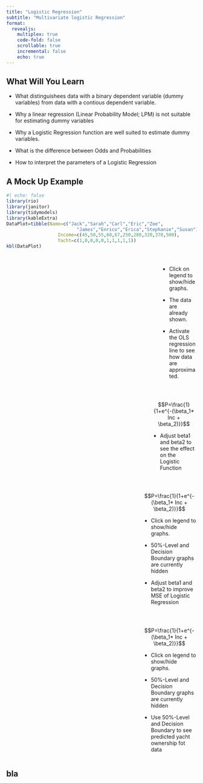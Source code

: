 ```yaml
---
title: "Logistic Regression"
subtitle: "Multivariate logistic Regression"
format: 
  revealjs:
    multiplex: true
    code-fold: false
    scrollable: true
    incremental: false
    echo: true
---
```




## What Will You Learn {.scrollable .smaller}

-   What distinguishees data with a binary dependent variable (dummy variables) from data with a contious dependent variable.

- Why a linear regression (Linear Probability Model; LPM) is not suitable for estimating dummy variables

- Why a Logistic Regression function are well suited to estimate dummy variables.

- What is the difference between Odds and Probabilities

- How to interpret the parameters of a Logistic Regression

## A Mock Up Example {.smaller}

```r
#| echo: false
library(rio)
library(janitor)
library(tidymodels)
library(kableExtra)
DataPlot=tibble(Name=c("Jack","Sarah","Carl","Eric","Zoe",
                          "James","Enrico","Erica","Stephanie","Susan"),
                   Income=c(45,50,55,60,67,250,280,320,370,500),
                   Yacht=c(1,0,0,0,0,1,1,1,1,1))
kbl(DataPlot)
```



##  {background-iframe="loglinappdata.html" background-interactive="true" .smaller}

:::: {.columns}

::: {.column width="80%" }

:::

::: {.column width="20%"}

- Click on legend to show/hide graphs.

- The data are already shown.

- Activate the OLS regression line to see how data are approximated.

:::


::::


##  {background-iframe="logisticfuncapp.html" background-interactive="true" .smaller}

:::: {.columns}

::: {.column width="75%" }

:::

::: {.column width="25%"}

$$P=\frac{1}{1+e^{-(\beta_1* Inc + \beta_2)}}$$

- Adjust beta1 and beta2 to see the effect on the Logistic Function
:::

::::

##  {background-iframe="loglinapp0.html" background-interactive="true" .smaller}

:::: {.columns}

::: {.column width="70%" }

:::

::: {.column width="30%"}

$$P=\frac{1}{1+e^{-(\beta_1* Inc + \beta_2)}}$$

- Click on legend to show/hide graphs.

- 50%-Level and Decision Boundary graphs are currently hidden

- Adjust beta1 and beta2 to improve MSE of Logistic Regression
:::

::::

##  {background-iframe="loglinappopt.html" background-interactive="true" .smaller}

:::: {.columns}

::: {.column width="70%" }

:::

::: {.column width="30%"}

$$P=\frac{1}{1+e^{-(\beta_1* Inc + \beta_2)}}$$

- Click on legend to show/hide graphs.

- 50%-Level and Decision Boundary graphs are currently hidden

- Use 50%-Level and Decision Boundary to see predicted yacht ownership fot data
:::

::::

## bla